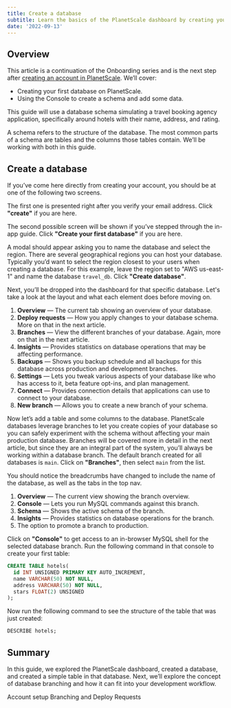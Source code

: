```yaml
---
title: Create a database
subtitle: Learn the basics of the PlanetScale dashboard by creating your first database.
date: '2022-09-13'
---
```



<VimeoEmbed src="https://player.vimeo.com/video/748938085?h=1cc0ecf818&amp;badge=0&amp;autopause=0&amp;player_id=0&amp;app_id=58479" alt="Explore the PlanetScale dashboard" />

## Overview

This article is a continuation of the Onboarding series and is the next step after [creating an account in PlanetScale](/docs/onboarding/create-an-account). We’ll cover:

- Creating your first database on PlanetScale.
- Using the Console to create a schema and add some data.

This guide will use a database schema simulating a travel booking agency application, specifically around hotels with their name, address, and rating.

<InfoBlock type="note">

A schema refers to the structure of the database. The most common parts of a schema are tables and the columns those tables contain. We’ll be working with both in this guide.

</InfoBlock>

## Create a database

If you’ve come here directly from creating your account, you should be at one of the following two screens. 

The first one is presented right after you verify your email address. Click **"create"** if you are here.

<ImageBlock alt="The first screen you’ll see after signing up for PlanetScale." src={signup} />

The second possible screen will be shown if you’ve stepped through the in-app guide. Click **"Create your first database"** if you are here.

<ImageBlock alt="The screen you’ll see after stepping through the wizard after creating an account." src={wizard} />

A modal should appear asking you to name the database and select the region. There are several geographical regions you can host your database. Typically you’d want to select the region closest to your users when creating a database. For this example, leave the region set to "AWS us-east-1" and name the database `travel_db`. Click **"Create database"**.

<ImageBlock alt="The New database modal." src={modal} />

Next, you’ll be dropped into the dashboard for that specific database. Let's take a look at the layout and what each element does before moving on.

1. **Overview** &mdash; The current tab showing an overview of your database.
2. **Deploy requests** &mdash; How you apply changes to your database schema. More on that in the next article.
3. **Branches** &mdash; View the different branches of your database. Again, more on that in the next article.
4. **Insights** &mdash; Provides statistics on database operations that may be affecting performance.
5. **Backups** &mdash; Shows you backup schedule and all backups for this database across production and development branches.
6. **Settings** &mdash; Lets you tweak various aspects of your database like who has access to it, beta feature opt-ins, and plan management. 
7. **Connect** &mdash; Provides connection details that applications can use to connect to your database.
8. **New branch** &mdash; Allows you to create a new branch of your schema.

<ImageBlock alt="The dashboard of a database on PlanetScale." src={dashboard} />

Now let’s add a table and some columns to the database. PlanetScale databases leverage branches to let you create copies of your database so you can safely experiment with the schema without affecting your main production database. Branches will be covered more in detail in the next article, but since they are an integral part of the system, you’ll always be working within a database branch. The default branch created for all databases is `main`. Click on **"Branches"**, then select `main` from the list.

<ImageBlock alt="The default list of branches after creating a database." src={list} />

You should notice the breadcrumbs have changed to include the name of the database, as well as the tabs in the top nav. 

1. **Overview** &mdash; The current view showing the branch overview.
2. **Console** &mdash; Lets you run MySQL commands against this branch.
3. **Schema** &mdash; Shows the active schema of the branch.
4. **Insights** &mdash; Provides statistics on database operations for the branch.
5. The option to promote a branch to production.

<ImageBlock alt="The dashboard of a database branch on PlanetScale." src={dashbranch} />

Click on **"Console"** to get access to an in-browser MySQL shell for the selected database branch. Run the following command in that console to create your first table:

```sql
CREATE TABLE hotels(
  id INT UNSIGNED PRIMARY KEY AUTO_INCREMENT,
  name VARCHAR(50) NOT NULL,
  address VARCHAR(50) NOT NULL,
  stars FLOAT(2) UNSIGNED
);
```

<ImageBlock alt="The Console view of a database branch, with the output of the CREATE TABLE statement." src={console} />

Now run the following command to see the structure of the table that was just created:

```sql
DESCRIBE hotels;
```

<ImageBlock alt="The output of the DESCRIBE statement." src={describe} />

## Summary

In this guide, we explored the PlanetScale dashboard, created a database, and created a simple table in that database. Next, we’ll explore the concept of database branching and how it can fit into your development workflow.

<ButtonLink href="/onboarding/account-setup" className="mb-0">
  <span><Icon name="chevron-left" size="large" className="inline-block" /> Account setup </span>
</ButtonLink>
<ButtonLink href="/onboarding/branching-and-deploy-requests" className="mb-0">
  <span>Branching and Deploy Requests <Icon name="chevron-right" size="large" className="inline-block" /></span>
</ButtonLink>

<GetHelp />
